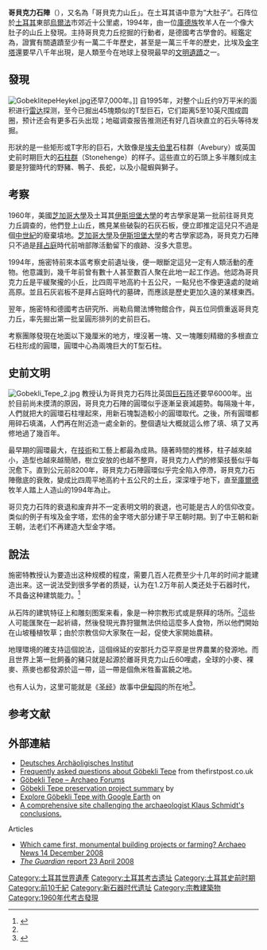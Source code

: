 {{noteTA
|1=zh-cn:施密特;zh-tw:史密特;
|2=zh:庫爾德;zh-tw:庫德;
}}
{{Infobox ancient site
|name = 哥貝克力石陣
|image = [[File:Göbekli_Tepe,_Urfa.jpg|300px]]
|caption = 哥貝克力石陣的挖掘場廢墟
|alt = structures A - D
|map_type = Turkey
|map_alt = 
|map_size = 280
|relief=yes
|coordinates = {{coord|37|13|23|N|38|55|21|E|display=inline,title}}
|location = {{TUR}}[[尚勒烏爾法省|尚勒烏爾法省]]
|region = 
|type = 聖所
|builder = 
|material = 
|built = 公元前10千紀
|abandoned = 公元前8千紀
|epochs = {{link-en|前陶新石器時代A期|Pre-Pottery Neolithic A}}至{{link-en|前陶新石器時代B期|Pre-Pottery Neolithic B|B期}}
|public_access = 
|condition = 保存完好
|designation1            = WHS
|designation1_offname    = 哥貝克力石陣
|designation1_date       = 2018（第42屆）
|designation1_type       = 文化
|designation1_criteria   = (i), (ii), (iv)
|designation1_number     = [http://whc.unesco.org/en/list/1572 1572]
|designation1_free1name  = 所屬國家
|designation1_free1value = {{flag|Turkey}}
|designation1_free2name  = 所屬地區
|designation1_free2value = [[歐洲和北美地区世界遺產列表|歐洲和北美地区]]
}}
'''哥貝克力石陣'''（{{lang|tr|Göbekli Tepe}}），又名為「哥貝克力山丘」。在土耳其语中意为“大肚子”。石阵位於[[土耳其|土耳其]]東部[[尚勒烏爾法|烏爾法]]市郊近十公里處，1994年，由一位[[庫德族|庫德族]]牧羊人在一个像大肚子的山丘上發現。主持哥貝克力丘挖掘的行動者，是德國考古學會的{{tsl|en|Klaus Schmidt (archaeologist)|克劳斯·施密特}}。經鑑定為{{tsl|en|Pre-Pottery Neolithic A|前陶新石器時代A期}}，證實有關遺蹟至少有一萬二千年歷史，甚至是一萬三千年的歷史，比埃及[[金字塔|金字塔]]還要早八千年出現，是人類至今在地球上發現最早的[[文明|文明]][[遺蹟|遺蹟]]之一。

== 發現 ==
[[File:GobeklitepeHeykel.jpg|thumb]]还早7,000年。]]
{{tsl|en|Klaus Schmidt (archaeologist)|克劳斯·施密特}}自1995年，对整个山丘约9万平米的面积进行[[雷达|雷达]]探测，至今已掘出45塊類似的T型巨石，它们距离5至10英尺围成圆圈，预计还会有更多石头出现；地磁调查报告推测还有好几百块直立的石头等待发掘。

形狀的是一些矩形或T字形的巨石，大致像是[[埃夫伯里|埃夫伯里]]石柱群（Avebury）或英国史前时期巨大的[[巨石陣|石柱群]]（Stonehenge）的样子。這些直立的石頭上多半雕刻成主要是狩獵時代的野豬、鴨子、長蛇，以及小龍蝦與獅子。

== 考察 ==
1960年，美國[[芝加哥大學|芝加哥大學]]及土耳其[[伊斯坦堡大學|伊斯坦堡大學]]的考古學家是第一批前往哥貝克力丘調查的，他們登上山丘，瞧見某些破裂的石灰石板，便立即推定這兒只不過是個[[中世紀|中世紀]]的廢棄墳地。[[芝加哥大學|芝加哥大學]]及[[伊斯坦堡大學|伊斯坦堡大學]]的考古學家認為，哥貝克力石陣只不過是[[拜占庭|拜占庭]]時代前哨部隊活動留下的痕跡、沒多大意思。

1994年，施密特前來本區考察史前遺址後，便一眼斷定這兒一定有人類活動的產物。他意識到，幾千年前曾有數十人甚至數百人聚在此地一起工作過。他認為哥貝克力丘是平緩聚攏的小丘，比四周平地高約十五公尺，一點兒也不像更遠處的陡峭高原。並且石灰岩板不是拜占庭時代的墓碑，而應該是歷史更加久遠的某樣東西。

翌年，施密特和德國考古研究所、尚勒烏爾法博物館合作，與五位同儕重返哥貝克力丘，率先掘出第一批呈圓形排列的史前巨石。

考察團隊發現在地面以下幾厘米的地方，埋沒著一塊、又一塊雕刻精緻的多根直立石柱形成的圓環，圓環中心為兩塊巨大的T型石柱。

== 史前文明 ==
[[File:Gobekli_Tepe_2.jpg|thumb]]
{{tsl|en|Klaus Schmidt (archaeologist)|克劳斯·施密特}}教授认为哥貝克力石阵比英国[[巨石阵|巨石阵]]还要早6000年。出於目前尚未摸清的原因，哥貝克力石陣的圓環似乎逐漸呈衰減趨勢。每隔幾十年，人們就把大的圓環石柱埋起來，用新石塊製造較小的圓環取代。之後，所有圓環都用碎石填滿，人們再在附近造一處全新的。整個遺址大概就這么修了填、填了又再修地過了幾百年。

最早期的圓環最大，在[[技術|技術]]和工藝上都最為成熟。隨著時間的推移，柱子越來越小，造型也越來越簡陋，樹立安放的也越不整齊，哥貝克力人們的修築技藝似乎每況愈下。直到公元前8200年，哥貝克力石陣圓環似乎完全陷入停滯，哥貝克力石陣徹底的衰敗，變成比四周平地高約十五公尺的土丘，深深埋于地下，直至[[庫爾德|庫爾德]]牧羊人踏上人造山的1994年為止。

哥贝克力石阵的衰退和废弃并不一定表明文明的衰退，也可能是古人的信仰改变。类似的例子有埃及金字塔，宏伟的金字塔大部分建于早王朝时期。到了中王朝和新王朝，法老们不再建造大型金字塔。

== 說法 ==
施密特教授认为要造出这种规模的程度，需要几百人花费至少十几年的时间才能建造出来。这一说法受到很多学者的质疑，认为在1.2万年前人类还处于石器时代，不具备这种建筑能力。<ref name="#1">{{Cite web|title=最早的史前文明遗迹被发现，原来神的力量早在1.5万年前就存在__凤凰网|url=https://ishare.ifeng.com/c/s/v002gn69GrkY5dZTKLPdr6JfiDQPr7--fuoa7NlFBsFDzWew__?f=app|accessdate=2020-05-06|work=ishare.ifeng.com|archive-date=2020-11-26|archive-url=https://web.archive.org/web/20201126132004/https://ishare.ifeng.com/c/s/v002gn69GrkY5dZTKLPdr6JfiDQPr7--fuoa7NlFBsFDzWew__?f=app|dead-url=no}}</ref>

从石阵的建筑特征上和雕刻图案来看，象是一种宗教形式或是祭拜的场所。<ref name="#1"/>這些人可能匯聚在一起祈禱，然後發現光靠狩獵無法供给這麼多人食物，所以他們開始在山坡種植牧草；由於宗教信仰大家聚在一起，促使大家開始農耕。

地理環境的確支持這個說法，這個绵延的安那托力亞平原是世界農業的發源地。而且世界上第一批飼養的豬只就是起源於離哥貝克力山丘60哩處，全球的小麥、裸麥、燕麥也都發源於這一帶，這一帶是個魚米牲畜富饒之地。

也有人认为，这里可能就是《[[圣经|圣经]]》故事中[[伊甸园|伊甸园]]的所在地<ref>{{Cite web |url=http://news.xinhuanet.com/tech/2009-03/06/content_10954134.htm |title=土耳其发现大量神秘巨石 疑为伊甸园遗址 |accessdate=2017-03-22 |archive-date=2015-09-12 |archive-url=https://web.archive.org/web/20150912105943/http://news.xinhuanet.com/tech/2009-03/06/content_10954134.htm |dead-url=no }}</ref>。

==参考文献==
{{reflist}}

== 外部連結 ==
{{Commons category|Göbekli Tepe}}
* [https://web.archive.org/web/20120219180606/http://www.dainst.org/en/project/goebeklitepe?ft=all Deutsches Archäoligisches Institut]
* [https://web.archive.org/web/20070929083355/http://www.thefirstpost.co.uk/index.php?menuID=2&subID=1049 Frequently asked questions about Göbekli Tepe] from thefirstpost.co.uk
* [https://web.archive.org/web/20120221230706/http://www.stonepages.com/forum/index.php?showtopic=2003 Göbekli Tepe – Archaeo Forums]
* [http://globalheritagefund.org/what_we_do/overview/current_projects/gobekli_tepe_turkey Göbekli Tepe preservation project summary]{{Wayback|url=http://globalheritagefund.org/what_we_do/overview/current_projects/gobekli_tepe_turkey |date=20120307050556 }} by {{tsl|en|Global Heritage Fund|}}
* [https://web.archive.org/web/20110424014044/http://ghn.globalheritagefund.org/?id=1327 Explore Göbekli Tepe with Google Earth] on {{tsl|en|Global Heritage Network|}}
* [https://web.archive.org/web/20170105041216/http://genealogyreligion.net/ A comprehensive site challenging the archaeologist Klaus Schmidt's conclusions.]
;Articles
* [http://www.stonepages.com/news/archives/003061.html Which came first, monumental building projects or farming? Archaeo News 14 December 2008]{{Wayback|url=http://www.stonepages.com/news/archives/003061.html |date=20170801012212 }}
* [http://www.guardian.co.uk/science/2008/apr/23/archaeology.turkey ''The Guardian'' report 23 April 2008]{{WebCite|url=https://www.webcitation.org/6FQyJKxZ8?url=http://www.guardian.co.uk/science/2008/apr/23/archaeology.turkey |date=20130327150832 |dateformat=iso }}

{{土耳其世界遺產}}
[[Category:土耳其世界遺產|Category:土耳其世界遺產]]
[[Category:土耳其考古遗址|Category:土耳其考古遗址]]
[[Category:土耳其史前时期|Category:土耳其史前时期]]
[[Category:前10千紀|Category:前10千紀]]
[[Category:新石器时代遗址|Category:新石器时代遗址]]
[[Category:宗教建築物|Category:宗教建築物]]
[[Category:1960年代考古發現|Category:1960年代考古發現]]
